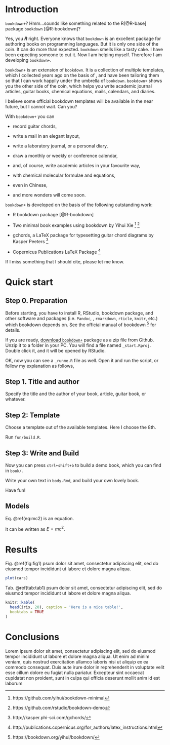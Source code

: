 # Introduction

`bookdown+`? Hmm...sounds like something related to the R[@R-base] package `bookdown` [@R-bookdown]? 

\graffito{You can put some additional information here}

Yes, you **_R_** right. Everyone knows that `bookdown` is an excellent package for authoring books on programming languages. But it is only one side of the coin.  It can do more than expected. `bookdown` smells like a tasty cake. I have been expecting someone to cut it. Now I am helping myself. Therefore I am developing `bookdown+`.

`bookdown+` is an extension of `bookdown`. It is a collection of multiple templates, which I collected years ago on the basis of \LaTeX, and have been tailoring them so that I can work happily under the umbrella of `bookdown`. `bookdown+` shows you the other side of the coin, which helps you write academic journal articles, guitar books, chemical equations, mails, calendars, and diaries.

I believe some official bookdown templates will be available in the near future, but I cannot wait. Can you?

With `bookdown+` you can

- record guitar chords,

- write a mail in an elegant layout,

- write a laboratory journal, or a personal diary,

- draw a monthly or weekly or conference calendar,

- and, of course, write academic articles in your favourite way,

- with chemical molecular formulae and equations,

- even in Chinese,

- and more wonders will come soon.

`bookdown+` is developed on the basis of the following outstanding work:

- R bookdown package [@R-bookdown]

- Two minimal book examples using bookdown by Yihui Xie ^[https://github.com/yihui/bookdown-minimal] ^[https://github.com/rstudio/bookdown-demo]

- gchords, a LaTeX package for typesetting guitar chord diagrams by Kasper Peeters ^[http://kasper.phi-sci.com/gchords/]

- Copernicus Publications LaTeX Package ^[http://publications.copernicus.org/for_authors/latex_instructions.html]

If I miss something that I should cite, please let me know.

# Quick start

## Step 0. Preparation

Before starting, you have to install R, RStudio, bookdown package, and other software and packages (i.e. `Pandoc`, \LaTeX, `rmarkdown`, `rticle`, `knitr`, etc.) which bookdown depends on. See the official manual of bookdown ^[https://bookdown.org/yihui/bookdown/] for details.

If you are ready, [download `bookdown+`](https://github.com/dapengde/bookdown-plus/archive/master.zip) package as a zip file from Github. Unzip it to a folder in your PC. You will find a file named `_start.Rproj`. Double click it, and it will be opened by RStudio.

OK, now you can see a `_runme.R` file as well. Open it and run the script, or follow my explanation as follows,

## Step 1. Title and author

Specify the title and the author of your book, article, guitar book, or whatever.

## Step 2: Template

Choose a template out of the available templates. Here I choose the 8th.


Run `fun/build.R`.

## Step 3: Write and Build

Now you can press `ctrl+shift+b` to build a demo book, which you can find in `book/`.

Write your own text in `body.Rmd`, and build your own lovely book. 

Have fun!


## Models

Eq. \@ref(eq:mc2) is an equation.

\begin{equation} 
E = mc^2
  (\#eq:mc2)
\end{equation} 

It can be written as $E = mc^2$.


# Results
Fig. \@ref(fig:fig1) psum dolor sit amet, consectetur adipiscing elit, sed do eiusmod tempor incididunt ut labore et dolore magna aliqua. 

```r
plot(cars)
```


Tab. \@ref(tab:tab1) psum dolor sit amet, consectetur adipiscing elit, sed do eiusmod tempor incididunt ut labore et dolore magna aliqua. 

```r
knitr::kable(
  head(iris, 20), caption = 'Here is a nice table!',
  booktabs = TRUE
)
```

# Conclusions

Lorem ipsum dolor sit amet, consectetur adipiscing elit, sed do eiusmod tempor incididunt ut labore et dolore magna aliqua. Ut enim ad minim veniam, quis nostrud exercitation ullamco laboris nisi ut aliquip ex ea commodo consequat. Duis aute irure dolor in reprehenderit in voluptate velit esse cillum dolore eu fugiat nulla pariatur. Excepteur sint occaecat cupidatat non proident, sunt in culpa qui officia deserunt mollit anim id est laborum
